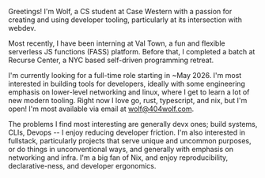 Greetings! I'm Wolf, a CS student at Case Western with a passion for creating
and using developer tooling, particularly at its intersection with webdev. 

Most recently, I have been interning at Val Town, a fun and flexible serverless
JS functions (FASS) platform. Before that, I completed a batch at Recurse
Center, a NYC based self-driven programming retreat.

I'm currently looking for a full-time role starting in \~May 2026. I'm most
interested in building tools for developers, ideally with some engineering
emphasis on lower-level networking and linux, where I get to learn a lot of new
modern tooling. Right now I love go, rust, typescript, and nix, but I'm open!
I'm most available via email at [wolf@404wolf.com](mailto:wolf@404wolf.com).

The problems I find most interesting are generally devx ones; build systems,
CLIs, Devops -- I enjoy reducing developer friction. I'm also interested in
fullstack, particularly projects that serve unique and uncommon purposes, or do
things in unconventional ways, and generally with emphasis on networking and
infra. I'm a big fan of Nix, and enjoy reproducibility, declarative-ness, and
developer ergonomics.
